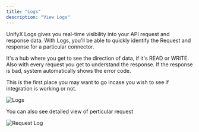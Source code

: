 ```yaml
---
title: "Logs"
description: "View Logs"
---
```


UnifyX Logs gives you real-time visibility into your API request and response data. With Logs, you'll be able to quickly identify the Request and response for a particular connector. 

It's a hub where you get to see the direction of data, if it's READ or WRITE. Also with every request you get to understand the response. If the response is bad, system automatically shows the error code. 

<Tip>This is the first place you may want to go incase you wish to see if integration is working or not.</Tip>

<img
  src="https://media.discordapp.net/attachments/889556106832130098/1174768549487726692/logs.png"
  alt="Logs"
  className="block"
/>

<Info>You can also see detailed view of perticular request</Info>

<img
  src="https://media.discordapp.net/attachments/889556106832130098/1174768922218745907/request_log.png"
  alt="Request Log"
  className="block"
/>